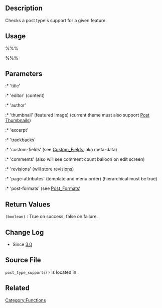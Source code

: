 {{Languages|
{{en|Function Reference/post_type_supports}}
{{it|Riferimento funzioni/post_type_supports}}
{{ja|関数リファレンス/post_type_supports}}
}}
== Description ==

Checks a post type's support for a given feature.

== Usage ==

%%% <?php post_type_supports( $post_type, $supports ); ?> %%%

== Parameters ==

{{Parameter|$post_type|string|Post type. (max. 20 characters)}}
{{Parameter|$supports|string|Feature(s) to make available}}
:* 'title'
:* 'editor' (content)
:* 'author'
:* 'thumbnail' (featured image) (current theme must also support [[Post Thumbnails]])
:* 'excerpt'
:* 'trackbacks'
:* 'custom-fields' (see [[Custom_Fields]], aka meta-data)
:* 'comments' (also will see comment count balloon on edit screen)
:* 'revisions' (will store revisions)
:* 'page-attributes' (template and menu order) (hierarchical must be true)
:* 'post-formats' (see [[Post_Formats]])

== Return Values ==

; <tt>(boolean)</tt> : True on success, false on failure.

== Change Log ==

* Since [[Version 3.0|3.0]]

== Source File ==

<tt>post_type_supports()</tt> is located in {{Trac|wp-includes/post.php}}.

== Related ==

{{Post Type Tags}}

{{Tag Footer}}

[[Category:Functions]]